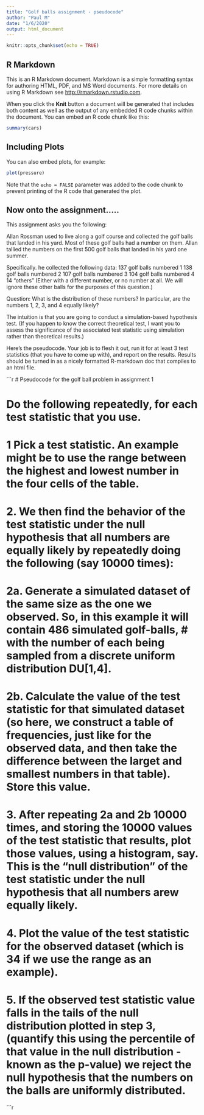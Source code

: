 ```yaml
---
title: "Golf balls assignment - pseudocode"
author: "Paul M"
date: "1/6/2020"
output: html_document
---
```


```r
knitr::opts_chunk$set(echo = TRUE)
```

## R Markdown

This is an R Markdown document. Markdown is a simple formatting syntax for authoring HTML, PDF, and MS Word documents. For more details on using R Markdown see <http://rmarkdown.rstudio.com>.

When you click the **Knit** button a document will be generated that includes both content as well as the output of any embedded R code chunks within the document. You can embed an R code chunk like this:

```r
summary(cars)
```

## Including Plots

You can also embed plots, for example:

```r
plot(pressure)
```

Note that the `echo = FALSE` parameter was added to the code chunk to prevent printing of the R code that generated the plot.


## Now onto the assignment.....

This assignment asks you the following:

Allan Rossman used to live along a golf course and collected the golf balls that landed in his yard. Most of these golf balls had a number on them. Allan tallied the numbers on the first 500 golf balls that landed in his yard one summer.

Specifically. he collected the following data:
137  golf balls numbered 1
138  golf balls numbered 2
107  golf balls numbered 3
104  golf balls numbered 4
14 "others" (Either with a different number, or no number at all. We will ignore these other balls for the purposes of this question.)

Question: What is the distribution of these numbers?
In particular, are the numbers 1, 2, 3, and 4 equally likely?


The intuition is that you are going to conduct a simulation-based hypothesis test. (If you happen to know the correct theoretical test, I want you to assess the significance of the associated test statistic using simulation rather than theoretical results.)

Here's the pseudocode. Your job is to flesh it out, run it for at least 3 test statistics (that you have to come up with), and report on the results. Results should be turned in as a nicely formatted R-markdown doc that compiles to an html file. 

```r
# Pseudocode for the golf ball problem in assignment 1

# Do the following repeatedly, for each test statistic that you use.

# 1 Pick a test statistic. An example might be to use the range between the highest and lowest number in the four cells of the table.

# 2. We then find the behavior of the test statistic under the null hypothesis that all numbers are equally likely by repeatedly doing the following (say 10000 times):
# 2a. Generate a simulated dataset of the same size as the one we observed. So, in this example it will contain 486 simulated golf-balls, # with the number of each being sampled from a discrete uniform distribution DU[1,4].
# 2b. Calculate the value of the test statistic for that simulated dataset (so here, we construct a table of frequencies, just like for the observed data, and then take the difference between the larget and smallest numbers in that table). Store this value.

# 3. After repeating 2a and 2b 10000 times, and storing the 10000 values of the test statistic that results, plot those values, using a histogram, say. This is the "null distribution" of the test statistic under the null hypothesis that all numbers arew equally likely.

# 4. Plot the value of the test statistic for the observed dataset (which is 34 if we use the range as an example).

# 5. If the observed test statistic value falls in the tails of the null distribution plotted in step 3, (quantify this using the percentile of that value in the null distribution - known as the p-value) we reject the null hypothesis that the numbers on the balls are uniformly distributed.

```r
